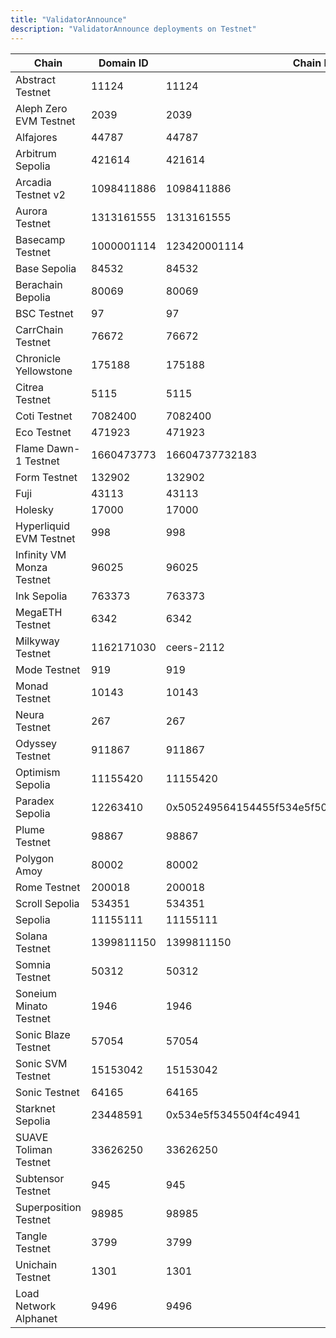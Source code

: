 ```yaml
---
title: "ValidatorAnnounce"
description: "ValidatorAnnounce deployments on Testnet"
---
```


| Chain | Domain ID | Chain ID | Address | Explorer |
|-------|-----------|----------|---------|----------|
| Abstract Testnet | 11124 | 11124 | `0xfE9a467831a28Ec3D54deCCf0A2A41fa77dDD1D7` | [explorer.testnet.abs.xyz](https://explorer.testnet.abs.xyz) |
| Aleph Zero EVM Testnet | 2039 | 2039 | `0xBF2C366530C1269d531707154948494D3fF4AcA7` | [evm-explorer-testnet.alephzero.org](https://evm-explorer-testnet.alephzero.org) |
| Alfajores | 44787 | 44787 | `0x3726EE36a2A9e11a40d1ffD7D9A1A16e0154cDA0` | [explorer.celo.org](https://explorer.celo.org/alfajores) |
| Arbitrum Sepolia | 421614 | 421614 | `0x1b33611fCc073aB0737011d5512EF673Bff74962` | [sepolia.arbiscan.io](https://sepolia.arbiscan.io) |
| Arcadia Testnet v2 | 1098411886 | 1098411886 | `0x843908541D24d9F6Fa30C8Bb1c39038C947D08fC` | [explorer.khalani.network](https://explorer.khalani.network) |
| Aurora Testnet | 1313161555 | 1313161555 | `0x711166cE892CBa0Fc01FdD74cFBE73b027678e15` | [explorer.testnet.aurora.dev](https://explorer.testnet.aurora.dev) |
| Basecamp Testnet | 1000001114 | 123420001114 | `0xe63844Ca06Ce8E6D4097Cb33E9b3d62704122307` | [basecamp.cloud.blockscout.com](https://basecamp.cloud.blockscout.com) |
| Base Sepolia | 84532 | 84532 | `0x20c44b1E3BeaDA1e9826CFd48BeEDABeE9871cE9` | [sepolia.basescan.org](https://sepolia.basescan.org) |
| Berachain Bepolia | 80069 | 80069 | `0xe63844Ca06Ce8E6D4097Cb33E9b3d62704122307` | [bepolia.beratrail.io](https://bepolia.beratrail.io) |
| BSC Testnet | 97 | 97 | `0xf09701B0a93210113D175461b6135a96773B5465` | [testnet.bscscan.com](https://testnet.bscscan.com) |
| CarrChain Testnet | 76672 | 76672 | `0x4da6f7E710137657008D5BCeF26151aac5c9884f` | [testnet.carrscan.io](https://testnet.carrscan.io) |
| Chronicle Yellowstone | 175188 | 175188 | `0x8584590ad637C61C7cDF72eFF3381Ee1c3D1bC8E` | [yellowstone-explorer.litprotocol.com](https://yellowstone-explorer.litprotocol.com) |
| Citrea Testnet | 5115 | 5115 | `0x7c5B5bdA7F1d1F70A6678ABb4d894612Fc76498F` | [explorer.testnet.citrea.xyz](https://explorer.testnet.citrea.xyz) |
| Coti Testnet | 7082400 | 7082400 | `0x6202f54B22b72526dEC5364F6b7bE2bd0abEd8A6` | [testnet.cotiscan.io](https://testnet.cotiscan.io) |
| Eco Testnet | 471923 | 471923 | `0x20c44b1E3BeaDA1e9826CFd48BeEDABeE9871cE9` | [eco-testnet.explorer.caldera.xyz](https://eco-testnet.explorer.caldera.xyz/) |
| Flame Dawn-1 Testnet | 1660473773 | 16604737732183 | `0xB589407cf6bEA5CD81AD0946b9F1467933ede74c` | [explorer.flame.dawn-1.astria.org](https://explorer.flame.dawn-1.astria.org) |
| Form Testnet | 132902 | 132902 | `0xEa7e618Bee8927fBb2fA20Bc41eE8DEA51838aAD` | [sepolia-explorer.form.network](https://sepolia-explorer.form.network) |
| Fuji | 43113 | 43113 | `0x4f7179A691F8a684f56cF7Fed65171877d30739a` | [testnet.snowtrace.io](https://testnet.snowtrace.io) |
| Holesky | 17000 | 17000 | `0xAb9B273366D794B7F80B4378bc8Aaca75C6178E2` | [holesky.etherscan.io](https://holesky.etherscan.io) |
| Hyperliquid EVM Testnet | 998 | 998 | `0x086E902d2f99BcCEAa28B31747eC6Dc5fd43B1bE` | [explorer.hyperlend.finance](https://explorer.hyperlend.finance) |
| Infinity VM Monza Testnet | 96025 | 96025 | `0x17866ebE0e503784a9461d3e753dEeD0d3F61153` | N/A |
| Ink Sepolia | 763373 | 763373 | `0xBdf49bE2201A1c4B13023F0a407196C6Adb32680` | [explorer-sepolia.inkonchain.com](https://explorer-sepolia.inkonchain.com) |
| MegaETH Testnet | 6342 | 6342 | `0xf3e31239257b300Daa566131aA6b9e45Ef2A4266` | [www.megaexplorer.xyz](https://www.megaexplorer.xyz) |
| Milkyway Testnet | 1162171030 | ceers-2112 | `0x68797065726c616e650000000000000000000000000000000000000000000000` | N/A |
| Mode Testnet | 919 | 919 | `0x6AD4DEBA8A147d000C09de6465267a9047d1c217` | [testnet.modescan.io](https://testnet.modescan.io) |
| Monad Testnet | 10143 | 10143 | `0xA9999B4abC373FF2BB95B8725FABC96CA883d811` | [explorer.monad-testnet.category.xyz](https://explorer.monad-testnet.category.xyz) |
| Neura Testnet | 267 | 267 | `0x6202f54B22b72526dEC5364F6b7bE2bd0abEd8A6` | [testnet-blockscout.infra.neuraprotocol.io](https://testnet-blockscout.infra.neuraprotocol.io) |
| Odyssey Testnet | 911867 | 911867 | `0x54Bd02f0f20677e9846F8E9FdB1Abc7315C49C38` | [odyssey-explorer.ithaca.xyz](https://odyssey-explorer.ithaca.xyz) |
| Optimism Sepolia | 11155420 | 11155420 | `0x20c44b1E3BeaDA1e9826CFd48BeEDABeE9871cE9` | [sepolia-optimistic.etherscan.io](https://sepolia-optimistic.etherscan.io) |
| Paradex Sepolia | 12263410 | 0x505249564154455f534e5f504f54435f5345504f4c4941 | `0x03606e11cfdec0745e8c49cf3179df9b4c37528baf0131ae1ec079055a7cab0b` | [voyager.testnet.paradex.trade](https://voyager.testnet.paradex.trade) |
| Plume Testnet | 98867 | 98867 | `0xF8E6c1222049AAb68E410E43242449994Cb64996` | [testnet-explorer.plume.org](https://testnet-explorer.plume.org) |
| Polygon Amoy | 80002 | 80002 | `0x11918DC33E067C5DA83EEF58E50F856398b8Df4C` | [amoy.polygonscan.com](https://amoy.polygonscan.com) |
| Rome Testnet | 200018 | 200018 | `0x13AC3349Cb159fE86A22cf42DdA803D9f7309DB5` | [node1.testnet.romeprotocol.xyz](https://node1.testnet.romeprotocol.xyz:1000) |
| Scroll Sepolia | 534351 | 534351 | `0x527768930D889662Fe7ACF64294871e86e4C2381` | [sepolia.scrollscan.dev](https://sepolia.scrollscan.dev/) |
| Sepolia | 11155111 | 11155111 | `0xE6105C59480a1B7DD3E4f28153aFdbE12F4CfCD9` | [sepolia.etherscan.io](https://sepolia.etherscan.io) |
| Solana Testnet | 1399811150 | 1399811150 | `8qNYSi9EP1xSnRjtMpyof88A26GBbdcrsa61uSaHiwx3` | [explorer.solana.com](https://explorer.solana.com?cluster=testnet) |
| Somnia Testnet | 50312 | 50312 | `0x0b9A4A46f50f91f353B8Aa0F3Ca80E35E253bDd8` | [shannon-explorer.somnia.network](https://shannon-explorer.somnia.network) |
| Soneium Minato Testnet | 1946 | 1946 | `0xEa7e618Bee8927fBb2fA20Bc41eE8DEA51838aAD` | [explorer-testnet.soneium.org](https://explorer-testnet.soneium.org) |
| Sonic Blaze Testnet | 57054 | 57054 | `0xB589407cf6bEA5CD81AD0946b9F1467933ede74c` | [testnet.sonicscan.org](https://testnet.sonicscan.org) |
| Sonic SVM Testnet | 15153042 | 15153042 | `84NjUotjZcNBVGBhvwERPNS6zaAfhkJkG33aSiNxPma2` | [explorer.sonic.game](https://explorer.sonic.game/?cluster=testnet.v1) |
| Sonic Testnet | 64165 | 64165 | `0xD356C996277eFb7f75Ee8bd61b31cC781A12F54f` | [testnet.soniclabs.com](https://testnet.soniclabs.com) |
| Starknet Sepolia | 23448591 | 0x534e5f5345504f4c4941 | `0x06587686d7270349bf233976265fa6bd53d73c9f13b5fc916f541ad9b297dce8` | [sepolia.voyager.online](https://sepolia.voyager.online) |
| SUAVE Toliman Testnet | 33626250 | 33626250 | `0xEa7e618Bee8927fBb2fA20Bc41eE8DEA51838aAD` | [explorer.toliman.suave.flashbots.net](https://explorer.toliman.suave.flashbots.net) |
| Subtensor Testnet | 945 | 945 | `0x8584590ad637C61C7cDF72eFF3381Ee1c3D1bC8E` | N/A |
| Superposition Testnet | 98985 | 98985 | `0xAD34A66Bf6dB18E858F6B686557075568c6E031C` | [testnet-explorer.superposition.so](https://testnet-explorer.superposition.so) |
| Tangle Testnet | 3799 | 3799 | `0x6D35A0f235aa0fBf0163C8b5171eF6E55843849b` | [testnet-explorer.tangle.tools](https://testnet-explorer.tangle.tools/) |
| Unichain Testnet | 1301 | 1301 | `0xD356C996277eFb7f75Ee8bd61b31cC781A12F54f` | [unichain-sepolia.blockscout.com](https://unichain-sepolia.blockscout.com) |
| Load Network Alphanet | 9496 | 9496 | `0xA9999B4abC373FF2BB95B8725FABC96CA883d811` | [explorer.load.network](https://explorer.load.network) |
